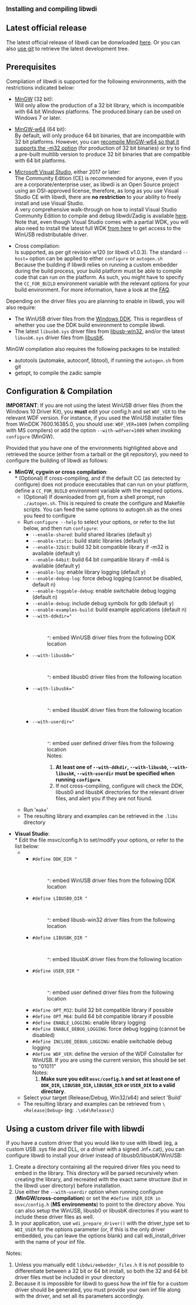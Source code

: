 <big>'''Installing and compiling libwdi'''</big>

== Latest official release ==

The latest official release of libwdi can be donwloaded [http://sourceforge.net/projects/libwdi/files/releases/ here].
Or you can also [https://github.com/pbatard/libwdi use git] to retrieve the latest development tree.

== Prerequisites ==

Compilation of libwdi is supported for the following environments, with the restrictions indicated below:
* [http://www.mingw.org MinGW] (32 bit):<br />Will only allow the production of a 32 bit library, which is incompatible with 64 bit Windows platforms. The produced binary can be used on Windows 7 or later.

* [http://mingw-w64.sourceforge.net/ MinGW-w64] (64 bit):<br />By default, will only produce 64 bit binaries, that are incompatible with 32 bit platforms. However, you can [http://pete-tech.blogspot.com/2010/07/compiling-mingw-w64-with-multilib-on.html recompile MinGW-w64 so that it supports the -m32 option] (for production of 32 bit binaries) or try to find a pre-built multilib version to produce 32 bit binaries that are compatible with 64 bit platforms.

* [https://www.visualstudio.com/vs/community/ Microsoft Visual Studio], either 2017 or later:<br/> The Community Edition (CE) is recommended for anyone, even if you are a corporate/enterprise user, as libwdi is an Open Source project using an OSI-approved license, therefore, as long as you use Visual Studio CE with libwdi, there are '''no restriction''' to your ability to freely install and use Visual Studio.<br/>A very comprehensive walk-through on how to install Visual Studio Community Edition to compile and debug libwdi/Zadig is available [[Compiling-and-debugging-libwdi-or-Zadig|here]]. Note that, even though Visual Studio comes with a partial WDK, you will also need to install the latest full WDK [https://developer.microsoft.com/en-us/windows/hardware/windows-driver-kit from here] to get access to the WinUSB redistributable driver.

* Cross compilation:<br />Is supported, as per git revision w120 (or libwdi v1.0.3). The standard <code>--host=<host-triplet></code> option can be applied to either <code>configure</code> or <code>autogen.sh</code><br />Because the building if libwdi relies on running a custom embedder during the build process, your build platform must be able to compile code that can run on the platform. As such, you might have to specify the <code>CC_FOR_BUILD</code> environment variable with the relevant options for your build environment. For more information, have a look at the [[FAQ#wiki-Is_it_possible_to_crosscompile_libwdi|FAQ]].

Depending on the driver files you are planning to enable in libwdi, you will also require:
* The WinUSB driver files from the [http://www.microsoft.com/downloads/details.aspx?displaylang=en&FamilyID=36a2630f-5d56-43b5-b996-7633f2ec14ff Windows DDK]. This is regardless of whether you use the DDK build environment to compile libwdi.
* The latest <code>libusb0.sys</code> driver files from [http://sourceforge.net/apps/trac/libusb-win32/wiki libusb-win32], and/or the latest <code>libusbK.sys</code> driver files from [http://code.google.com/p/usb-travis/ libusbK].

MinGW compilation also requires the following packages to be installed:
* autotools (automake, autoconf, libtool), if running the <code>autogen.sh</code> from git
* getopt, to compile the zadic sample

== Configuration & Compilation ==

'''IMPORTANT''': If you are not using the latest WinUSB driver files (from the Windows 10 Driver Kit), you '''must''' edit your config.h and set <code>WDF_VER</code> to the relevant WDF version. For instance, if you used the WinUSB installer files from WinDDK 7600.16385.0, you should use: <code>WDF_VER=1009</code> (when compiling with MS compilers) or add the option <code>--with-wdfver=1009</code> when invoking <code>configure</code> (MinGW).

Provided that you have one of the environments highlighted above and retrieved the source (either from a tarball or the git repository), you need to configure the building of libwdi as follows:

* '''MinGW, cygwin or cross compilation''':<br />
** (Optional) If cross-compiling, and if the default CC (as detected by configure) does not produce executables that can run on your platform, define a <code>CC_FOR_BUILD</code> environment variable with the required options.
** (Optional) If downloaded from git, from a shell prompt, run <code>./autogen.sh</code>. This is required to create the configure and Makefile scripts. You can feed the same options to autogen.sh as the ones you feed to configure<br />
** Run <code>configure --help</code> to select your options, or refer to the list below, and then run <code>configure</code>:
*** <code>--enable-shared</code>: build shared libraries (default y)
*** <code>--enable-static</code>: build static libraries (default y)
*** <code>--enable-32bit</code>: build 32 bit compatible library if -m32 is available (default y)
*** <code>--enable-64bit</code>: build 64 bit compatible library if -m64 is available (default y)
*** <code>--enable-log</code>: enable library logging (default y)
*** <code>--enable-debug-log</code>: force debug logging (cannot be disabled, default n)
*** <code>--enable-toggable-debug</code>: enable switchable debug logging (default n)
*** <code>--enable-debug</code>: include debug symbols for gdb (default y)
*** <code>--enable-examples-build</code>: build example applications (default n)
*** <code>--with-ddkdir="<dir>"</code>: embed WinUSB driver files from the following DDK location
*** <code>--with-libusb0="<dir>"</code>: embed libusb0 driver files from the following location
*** <code>--with-libusbk="<dir>"</code>: embed libusbK driver files from the following location
*** <code>--with-userdir="<dir>"</code>: embed user defined driver files from the following location<br />Notes:
***# '''At least one of <code>--with-ddkdir</code>, <code>--with-libusb0</code>, <code>--with-libusbK</code>, <code>--with-userdir</code> must be specified when running <code>configure</code>'''.
***# If not cross-compiling, configure will check the DDK, libusb0 and libusbK directories for the relevant driver files, and alert you if they are not found.
** Run '<code>make</code>'
** The resulting library and examples can be retrieved in the <code>.libs</code> directory

* '''Visual Studio''':<br />
** Edit the file msvc/config.h to set/modify your options, or refer to the list below:
*** <code>#define DDK_DIR "<dir>"</code>: embed WinUSB driver files from the following DDK location
*** <code>#define LIBUSB0_DIR "<dir>"</code>: embed libusb-win32 driver files from the following location
*** <code>#define LIBUSBK_DIR "<dir>"</code>: embed libusbK driver files from the following location
*** <code>#define USER_DIR "<dir>"</code>: embed user defined driver files from the following location
*** <code>#define OPT_M32</code>: build 32 bit compatible library if possible
*** <code>#define OPT_M64</code>: build 64 bit compatible library if possible
*** <code>#define ENABLE_LOGGING</code>: enable library logging
*** <code>#define ENABLE_DEBUG_LOGGING</code>: force debug logging (cannot be disabled)
*** <code>#define INCLUDE_DEBUG_LOGGING</code>: enable switchable debug logging
*** <code>#define WDF_VER</code>: define the version of the WDF CoInstaller for WinUSB. If you are using the current version, this should be set to "01011"<br />Notes:
***# '''Make sure you edit <code>msvc/config.h</code> and set at least one of <code>DDK_DIR</code>, <code>LIBUSB0_DIR</code>, <code>LIBUSBK_DIR</code> or <code>USER_DIR</code> to a valid directory'''.
** Select your target (Release/Debug, Win32/x64) and select 'Build'
** The resulting library and examples can be retrieved from <code><arch>\<Release|Debug></code> (eg: <code>.\x64\Release\</code>)

== Using a custom driver file with libwdi ==

If you have a custom driver that you would like to use with libwdi (eg, a custom USB .sys file and DLL, or a driver with a signed .inf+.cat), you can configure libwdi to install your driver instead of libusb0/libusbK/WinUSB:

# Create a directory containing all the required driver files you need to embed in the library. This directory will be parsed recursively when creating the library, and recreated with the exact same structure (but in the libwdi user directory) before installation.
# Use either the <code>--with-userdir</code> option when running configure ('''MinGW/cross-compilation''') or set the <code>#define USER_DIR in msvc/config.h</code> ('''MS environments''') to point to the directory above. You can also setup the WinUSB, libusb0 or libusbK directories if you want to include these driver files as well.
# In your application, use <code>wdi_prepare_driver()</code> with the driver_type set to <code>WDI_USER</code> for the options parameter (or, if this is the only driver embedded, you can leave the options blank) and call wdi_install_driver with the name of your inf file.

Notes:
# Unless you manually edit <code>libdwi/embedder_files.h</code> it is not possible to differentiate between a 32 bit or 64 bit install, so both the 32 and 64 bit driver files must be included in your directory
# Because it is impossible for libwdi to guess how the inf file for a custom driver should be generated, you must provide your own inf file along with the driver, and set all its parameters accordingly.